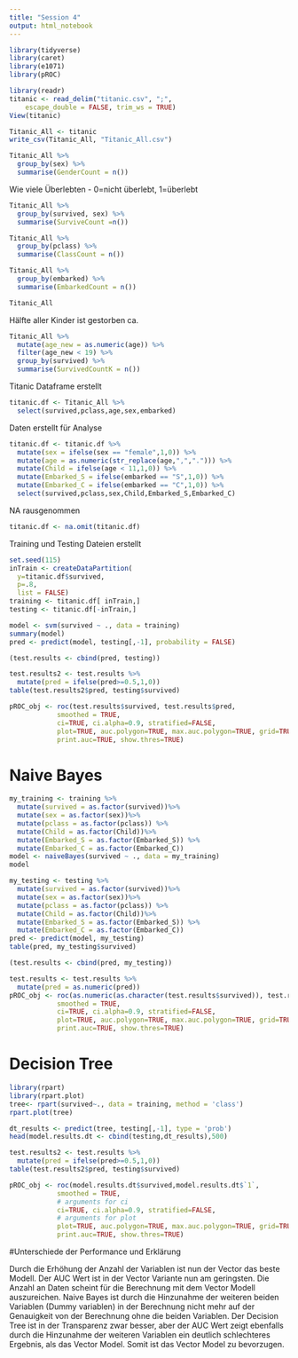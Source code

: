 ```yaml
---
title: "Session 4"
output: html_notebook
---
```


```r
library(tidyverse)
library(caret)
library(e1071)
library(pROC)
```

```r
library(readr)
titanic <- read_delim("titanic.csv", ";", 
    escape_double = FALSE, trim_ws = TRUE)
View(titanic)
```

```r
Titanic_All <- titanic 
write_csv(Titanic_All, "Titanic_All.csv")
```

```r
Titanic_All %>% 
  group_by(sex) %>%
  summarise(GenderCount = n())
```

Wie viele Überlebten - 0=nicht überlebt, 1=überlebt

```r
Titanic_All %>%
  group_by(survived, sex) %>%
  summarise(SurviveCount =n())
```

```r
Titanic_All %>%
  group_by(pclass) %>%
  summarise(ClassCount = n())
```

```r
Titanic_All %>%
  group_by(embarked) %>%
  summarise(EmbarkedCount = n())
```

```r
Titanic_All
```

Hälfte aller Kinder ist gestorben ca.

```r
Titanic_All %>%
  mutate(age_new = as.numeric(age)) %>%
  filter(age_new < 19) %>%
  group_by(survived) %>%
  summarise(SurvivedCountK = n())
```

Titanic Dataframe erstellt

```r
titanic.df <- Titanic_All %>%
  select(survived,pclass,age,sex,embarked)
```

Daten erstellt für Analyse

```r
titanic.df <- titanic.df %>%
  mutate(sex = ifelse(sex == "female",1,0)) %>%
  mutate(age = as.numeric(str_replace(age,",","."))) %>%
  mutate(Child = ifelse(age < 11,1,0)) %>%
  mutate(Embarked_S = ifelse(embarked == "S",1,0)) %>%
  mutate(Embarked_C = ifelse(embarked == "C",1,0)) %>%
  select(survived,pclass,sex,Child,Embarked_S,Embarked_C)
```

NA rausgenommen

```r
titanic.df <- na.omit(titanic.df)
```

Training und Testing Dateien erstellt

```r
set.seed(115)
inTrain <- createDataPartition(
  y=titanic.df$survived,
  p=.8,
  list = FALSE)
training <- titanic.df[ inTrain,]
testing <- titanic.df[-inTrain,]
```


```r
model <- svm(survived ~ ., data = training)
summary(model)
pred <- predict(model, testing[,-1], probability = FALSE)
```


```r
(test.results <- cbind(pred, testing))
```


```r
test.results2 <- test.results %>%
  mutate(pred = ifelse(pred>=0.5,1,0))
table(test.results2$pred, testing$survived)
```


```r
pROC_obj <- roc(test.results$survived, test.results$pred,
            smoothed = TRUE,
            ci=TRUE, ci.alpha=0.9, stratified=FALSE,
            plot=TRUE, auc.polygon=TRUE, max.auc.polygon=TRUE, grid=TRUE,
            print.auc=TRUE, show.thres=TRUE)
```

# Naive Bayes

```r
my_training <- training %>%
  mutate(survived = as.factor(survived))%>%
  mutate(sex = as.factor(sex))%>%
  mutate(pclass = as.factor(pclass)) %>%
  mutate(Child = as.factor(Child))%>%
  mutate(Embarked_S = as.factor(Embarked_S)) %>%
  mutate(Embarked_C = as.factor(Embarked_C)) 
model <- naiveBayes(survived ~ ., data = my_training)
model
```

```r
my_testing <- testing %>%
  mutate(survived = as.factor(survived))%>%
  mutate(sex = as.factor(sex))%>%
  mutate(pclass = as.factor(pclass)) %>%
  mutate(Child = as.factor(Child))%>%
  mutate(Embarked_S = as.factor(Embarked_S)) %>%
  mutate(Embarked_C = as.factor(Embarked_C)) 
pred <- predict(model, my_testing)
table(pred, my_testing$survived)
```


```r
(test.results <- cbind(pred, my_testing))
```

```r
test.results <- test.results %>%
  mutate(pred = as.numeric(pred))
pROC_obj <- roc(as.numeric(as.character(test.results$survived)), test.results$pred,
            smoothed = TRUE,
            ci=TRUE, ci.alpha=0.9, stratified=FALSE,
            plot=TRUE, auc.polygon=TRUE, max.auc.polygon=TRUE, grid=TRUE,
            print.auc=TRUE, show.thres=TRUE)
```

# Decision Tree

```r
library(rpart)
library(rpart.plot)
tree<- rpart(survived~., data = training, method = 'class')
rpart.plot(tree)
```

```r
dt_results <- predict(tree, testing[,-1], type = 'prob')
head(model.results.dt <- cbind(testing,dt_results),500)
```

```r
test.results2 <- test.results %>%
  mutate(pred = ifelse(pred>=0.5,1,0))
table(test.results2$pred, testing$survived)
```


```r
pROC_obj <- roc(model.results.dt$survived,model.results.dt$`1`,
            smoothed = TRUE,
            # arguments for ci
            ci=TRUE, ci.alpha=0.9, stratified=FALSE,
            # arguments for plot
            plot=TRUE, auc.polygon=TRUE, max.auc.polygon=TRUE, grid=TRUE,
            print.auc=TRUE, show.thres=TRUE)
```

#Unterschiede der Performance und Erklärung

Durch die Erhöhung der Anzahl der Variablen ist nun der Vector das beste Modell. Der AUC Wert ist in der Vector Variante nun am geringsten. Die Anzahl an Daten scheint für die Berechnung mit dem Vector Modell auszureichen. Naive Bayes ist durch die Hinzunahme der weiteren beiden Variablen (Dummy variablen) in der Berechnung nicht mehr auf der Genauigkeit von der Berechnung ohne die beiden Variablen. Der Decision Tree ist in der Transparenz zwar besser, aber der AUC Wert zeigt ebenfalls durch die Hinzunahme der weiteren Variablen ein deutlich schlechteres Ergebnis, als das Vector Model. Somit ist das Vector Model zu bevorzugen. 


